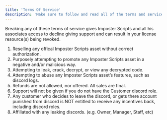 ```yaml
---
title: 'Terms Of Service'
description: 'Make sure to follow and read all of the terms and service, by purchasing any resource you agree to these terms.'
---
```


<Warning>
  Breaking any of these terms of service gives Imposter Scripts and all his associates access to decline giving support and can result in your license resource(s) being revoked.
</Warning>

1. Reselling any offical Imposter Scripts asset without correct authorization.
2. Purposely attempting to promote any Imposter Scripts asset in a negative and/or malicious way.
3. Attempting to leak, crack, decrypt, or view any decrypted code.
4. Attempting to abuse any Imposter Scripts asset’s features, such as discord logs.
5. Refunds are not allowed, nor offered. All sales are final.
6. Support will not be given if you do not have the Customer discord role.
7. Any customer who decides to leave the discord, or gets there account punished from discord is NOT entitled to receive any incentives back, including discord roles.
8. Affiliated with any leaking discords. (e.g. Owner, Manager, Staff, etc)